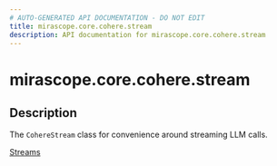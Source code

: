 ```yaml
---
# AUTO-GENERATED API DOCUMENTATION - DO NOT EDIT
title: mirascope.core.cohere.stream
description: API documentation for mirascope.core.cohere.stream
---
```


# mirascope.core.cohere.stream

<ApiType type="Module" />

## Description

The `CohereStream` class for convenience around streaming LLM calls.

<Info title="Usage">

[Streams](/docs/mirascope/learn/streams)

</Info>


